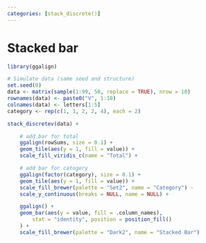 ```yaml
---
categories: [stack_discrete()]
---
```


# Stacked bar

```r
library(ggalign)
```

```r
# Simulate data (same seed and structure)
set.seed(0)
data <- matrix(sample(1:99, 50, replace = TRUE), nrow = 10)
rownames(data) <- paste0("V", 1:10)
colnames(data) <- letters[1:5]
category <- rep(c(1, 1, 2, 2, 4), each = 2)
```

```r
stack_discretev(data) +

    # add bar for total
    ggalign(rowSums, size = 0.1) +
    geom_tile(aes(y = 1, fill = value)) +
    scale_fill_viridis_c(name = "Total") +

    # add bar for catogery
    ggalign(factor(category), size = 0.1) +
    geom_tile(aes(y = 1, fill = value)) +
    scale_fill_brewer(palette = "Set2", name = "Category") -
    scale_y_continuous(breaks = NULL, name = NULL) +

    ggalign() +
    geom_bar(aes(y = value, fill = .column_names),
        stat = "identity", position = position_fill()
    ) +
    scale_fill_brewer(palette = "Dark2", name = "Stacked Bar")
```
